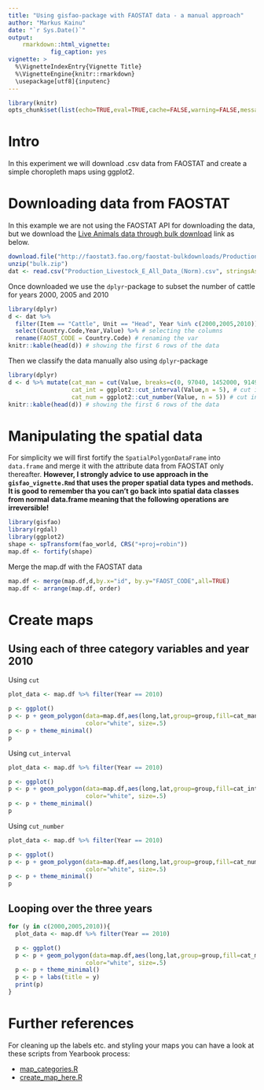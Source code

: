 ```yaml
---
title: "Using gisfao-package with FAOSTAT data - a manual approach"
author: "Markus Kainu"
date: "`r Sys.Date()`"
output: 
    rmarkdown::html_vignette:
            fig_caption: yes
vignette: >
  %\VignetteIndexEntry{Vignette Title}
  %\VignetteEngine{knitr::rmarkdown}
  \usepackage[utf8]{inputenc}
---
```



```r
library(knitr)
opts_chunk$set(list(echo=TRUE,eval=TRUE,cache=FALSE,warning=FALSE,message=FALSE,fig.height=6,fig.width=8,fig.path = "../figure/"))
```

# Intro

In this experiment we will download .csv data from FAOSTAT and create a simple choropleth maps using ggplot2.


# Downloading data from FAOSTAT

In this example we are not using the FAOSTAT API for downloading the data, but we download the [Live Animals data through bulk download](http://faostat3.fao.org/download/Q/QA/E) link as below.

```r
download.file("http://faostat3.fao.org/faostat-bulkdownloads/Production_Livestock_E_All_Data_(Norm).zip",destfile = "bulk.zip")
unzip("bulk.zip")
dat <- read.csv("Production_Livestock_E_All_Data_(Norm).csv", stringsAsFactors = FALSE)
```

Once downloaded we use the `dplyr`-package to subset the number of cattle for years 2000, 2005 and 2010

```r
library(dplyr)
d <- dat %>% 
  filter(Item == "Cattle", Unit == "Head", Year %in% c(2000,2005,2010)) %>% # filtering the rows
  select(Country.Code,Year,Value) %>% # selecting the columns
  rename(FAOST_CODE = Country.Code) # renaming the var
knitr::kable(head(d)) # showing the first 6 rows of the data
```

Then we classify the data manually also using `dplyr`-package

```r
library(dplyr)
d <- d %>% mutate(cat_man = cut(Value, breaks=c(0, 97040, 1452000, 9149000, 1453000000), include.lowest=TRUE), # cut manually
                  cat_int = ggplot2::cut_interval(Value,n = 5), # cut into 5 equally interval
                  cat_num = ggplot2::cut_number(Value, n = 5)) # cut into 
knitr::kable(head(d)) # showing the first 6 rows of the data
```


# Manipulating the spatial data

For simplicity we will first fortify the `SpatialPolygonDataFrame` into `data.frame` and merge it with the attribute data from FAOSTAT only thereafter. **However, I strongly advice to use approach in the `gisfao_vignette.Rmd` that uses the proper spatial data types and methods. It is good to remember tha you can't go back into spatial data classes from normal data.frame meaning that the following operations are irreversible!**


```r
library(gisfao)
library(rgdal)
library(ggplot2)
shape <- spTransform(fao_world, CRS("+proj=robin"))
map.df <- fortify(shape)
```


Merge the map.df with the FAOSTAT data

```r
map.df <- merge(map.df,d,by.x="id", by.y="FAOST_CODE",all=TRUE)
map.df <- arrange(map.df, order)
```


# Create maps

## Using each of three category variables and year 2010

Using `cut`

```r

plot_data <- map.df %>% filter(Year == 2010)

p <- ggplot()
p <- p + geom_polygon(data=map.df,aes(long,lat,group=group,fill=cat_man), 
                      color="white", size=.5)
p <- p + theme_minimal()
p
```

Using `cut_interval`

```r
plot_data <- map.df %>% filter(Year == 2010)

p <- ggplot()
p <- p + geom_polygon(data=map.df,aes(long,lat,group=group,fill=cat_int), 
                      color="white", size=.5)
p <- p + theme_minimal()
p
```

Using `cut_number`

```r
plot_data <- map.df %>% filter(Year == 2010)

p <- ggplot()
p <- p + geom_polygon(data=map.df,aes(long,lat,group=group,fill=cat_num), 
                      color="white", size=.5)
p <- p + theme_minimal()
p
```


## Looping over the three years

```r

for (y in c(2000,2005,2010)){
  plot_data <- map.df %>% filter(Year == 2010)

  p <- ggplot()
  p <- p + geom_polygon(data=map.df,aes(long,lat,group=group,fill=cat_man), 
                      color="white", size=.5)
  p <- p + theme_minimal()
  p <- p + labs(title = y)
  print(p)
}

```


# Further references

For cleaning up the labels etc. and styling your maps you can have a look at these scripts from Yearbook process:

- [map_categories.R](https://github.com/UNFAOstatistics/regional15/blob/master/input/code/plot/map_categories.R) 
- [create_map_here.R](https://github.com/UNFAOstatistics/regional15/blob/master/input/code/plot/create_map_here.R)


